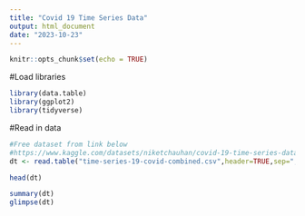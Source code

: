```yaml
---
title: "Covid 19 Time Series Data"
output: html_document
date: "2023-10-23"
---
```


```r
knitr::opts_chunk$set(echo = TRUE)
```


#Load libraries
```r
library(data.table)
library(ggplot2)
library(tidyverse)

```



#Read in data
```r
#Free dataset from link below
#https://www.kaggle.com/datasets/niketchauhan/covid-19-time-series-data
dt <- read.table("time-series-19-covid-combined.csv",header=TRUE,sep=",",stringsAsFactors=FALSE)

head(dt)
```


```r

summary(dt)
glimpse(dt)
```


